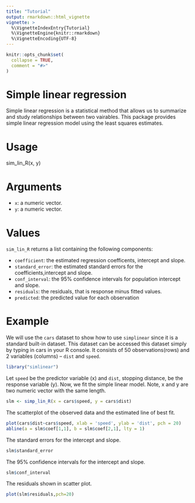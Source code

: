 ```yaml
---
title: "Tutorial"
output: rmarkdown::html_vignette
vignette: >
  %\VignetteIndexEntry{Tutorial}
  %\VignetteEngine{knitr::rmarkdown}
  %\VignetteEncoding{UTF-8}
---
```


```r
knitr::opts_chunk$set(
  collapse = TRUE,
  comment = "#>"
)
```
# Simple linear regression 
Simple linear regression is a statistical method that allows us to summarize and study relationships between two vairables. This package provides simple linear regression model using the least squares estimates. 

# Usage 
sim_lin_R(x, y)

# Arguments 
* `x`: a numeric vector.
* `y`: a numeric vector.

# Values
`sim_lin_R` returns a list containing the following components:

*  `coefficient`: the estimated regression coefficents, intercept and slope.
*  `standard_error`: the estimated standard errors for the coefficients,intercept and slope. 
*  `conf_interval`: the 95% confidence intervals for population intercept and slope.  
*  `residuals`: the residuals, that is response minus fitted values.
*  `predicted`: the predicted value for each observation

# Example
We will use the `cars` dataset to show how to use `simplinear` since it is a standard built-in dataset. This dataset can be accessed this dataset simply by typing in cars in your R console. It consists of 50 observations(rows) and 2 variables (columns) – `dist` and `speed`. 

```r
library("simlinear")
```

Let `speed` be the predictor variable (x) and `dist`, stopping distance, be the response variable (y). Now, we fit the simple linear model. Note, x and y are two numeric vector with the same length. 
```r
slm <- simp_lin_R(x = cars$speed, y = cars$dist)
```
The scatterplot of the observed data and the estimated line of best fit.
```r
plot(cars$dist~cars$speed, xlab = 'speed', ylab = 'dist', pch = 20)
abline(a = slm$coef[1,1], b = slm$coef[2,1], lty = 1)
```
The standard errors for the intercept and slope.
```r
slm$standard_error
```
The 95% confidence intervals for the intercept and slope.
```r
slm$conf_interval
```
The residuals shown in scatter plot. 
```r
plot(slm$residuals,pch=20)
```

